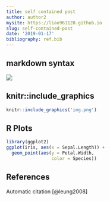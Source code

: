 ```yaml
---
title: self contained post
author: author2
mysite: https://liao961120.github.io
slug: self-contained-post
date: '2019-01-17'
bibliography: ref.bib
---
```



## markdown syntax

![](img.png)

## knitr::include_graphics

```r
knitr::include_graphics('img.png')
```

## R Plots

```r
library(ggplot2)
ggplot(iris, aes(x = Sepal.Length)) +
  geom_point(aes(y = Petal.Width,
                 color = Species))
```

## References {#references}

Automatic citation [@leung2008]

